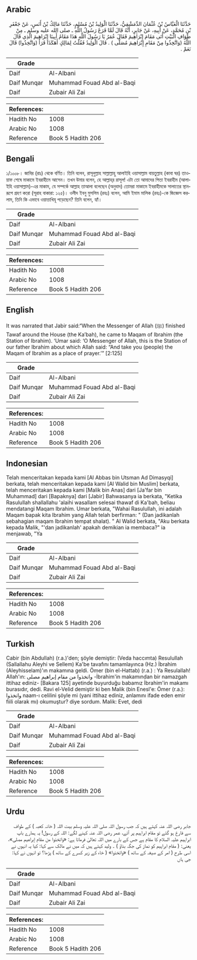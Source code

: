 ## Arabic


<div dir="rtl" lang="ar" style={{fontSize:'larger',backgroundColor:'#f8f9fa',padding:20}}>
حَدَّثَنَا الْعَبَّاسُ بْنُ عُثْمَانَ الدِّمَشْقِيُّ، حَدَّثَنَا الْوَلِيدُ بْنُ مُسْلِمٍ، حَدَّثَنَا مَالِكُ بْنُ أَنَسٍ، عَنْ جَعْفَرِ بْنِ مُحَمَّدٍ، عَنْ أَبِيهِ، عَنْ جَابِرٍ، أَنَّهُ قَالَ لَمَّا فَرَغَ رَسُولُ اللَّهِ ـ صلى الله عليه وسلم ـ مِنْ طَوَافِ الْبَيْتِ أَتَى مَقَامَ إِبْرَاهِيمَ فَقَالَ عُمَرُ يَا رَسُولَ اللَّهِ هَذَا مَقَامُ أَبِينَا إِبْرَاهِيمَ الَّذِي قَالَ اللَّهُ ‏(وَاتَّخِذُوا مِنْ مَقَامِ إِبْرَاهِيمَ مُصَلًّى )‏ ‏.‏ قَالَ الْوَلِيدُ فَقُلْتُ لِمَالِكٍ أَهَكَذَا قَرَأَ ‏(وَاتَّخِذُوا)‏ قَالَ نَعَمْ ‏.‏
</div>
<div style={{backgroundColor:'#f8f9fa',padding:20, marginBottom: 10}}><table> <thead> <tr> <th>Grade</th> <th></th> </tr> </thead> <tbody> <tr><td>Daif</td><td>Al-Albani</td></tr><tr><td>Daif Munqar</td><td>Muhammad Fouad Abd al-Baqi</td></tr><tr><td>Daif</td><td>Zubair Ali Zai</td></tr></tbody></table><table> <thead> <tr> <th>References:</th> <th></th> </tr> </thead> <tbody><tr><td>Hadith No</td><td>1008</td></tr><tr><td>Arabic No</td><td>1008</td></tr><tr><td>Reference</td><td>Book 5 Hadith 206</td></tr></tbody></table></div>

## Bengali


<div dir="ltr" lang="bn" style={{fontSize:'larger',backgroundColor:'#f8f9fa',padding:20}}>
১/১০০৮। জাবির (রাঃ) থেকে বর্ণিত। তিনি বলেন, রাসূলুল্লাহ সাল্লাল্লাহু আলাইহি ওয়াসাল্লাম বায়তুল্লাহ (কাবা ঘর) তাওয়াফ শেষে মাকামে ইবরাহীমে আসেন। তখন উমার বলেন, হে আল্লাহ্‌র রাসূল! এটা তো আমাদের পিতা ইবরাহীম (আলাইহি ওয়াসাল্লাম)-এর মাকাম, যে সম্পর্কে আল্লাহ তাআলা বলেছেন (অনুবাদ) তোমরা মাকামে ইবরাহীমকে সালাতের স্থানরূপে গ্রহণ করো (সূরাহ বাকারা: ১২৫)। ওলীদ ইবনু মুসলিম (রহঃ) বলেন, আমি ইমাম মালিক (রহঃ)-কে জিজ্ঞেস করলাম, তিনি কি এভাবে ওয়াত্তাখিযূ পড়েছেন? তিনি বলেন, হ্যাঁ।
</div>
<div style={{backgroundColor:'#f8f9fa',padding:20, marginBottom: 10}}><table> <thead> <tr> <th>Grade</th> <th></th> </tr> </thead> <tbody> <tr><td>Daif</td><td>Al-Albani</td></tr><tr><td>Daif Munqar</td><td>Muhammad Fouad Abd al-Baqi</td></tr><tr><td>Daif</td><td>Zubair Ali Zai</td></tr></tbody></table><table> <thead> <tr> <th>References:</th> <th></th> </tr> </thead> <tbody><tr><td>Hadith No</td><td>1008</td></tr><tr><td>Arabic No</td><td>1008</td></tr><tr><td>Reference</td><td>Book 5 Hadith 206</td></tr></tbody></table></div>

## English


<div dir="ltr" lang="en" style={{fontSize:'larger',backgroundColor:'#f8f9fa',padding:20}}>
It was narrated that Jabir said:“When the Messenger of Allah (ﷺ) finished Tawaf around the House (the Ka’bah), he came to Maqam of Ibrahim (the Station of Ibrahim). ‘Umar said: ‘O Messenger of Allah, this is the Station of our father Ibrahim about which Allah said: “And take you (people) the Maqam of Ibrahim as a place of prayer.’” [2:125]
</div>
<div style={{backgroundColor:'#f8f9fa',padding:20, marginBottom: 10}}><table> <thead> <tr> <th>Grade</th> <th></th> </tr> </thead> <tbody> <tr><td>Daif</td><td>Al-Albani</td></tr><tr><td>Daif Munqar</td><td>Muhammad Fouad Abd al-Baqi</td></tr><tr><td>Daif</td><td>Zubair Ali Zai</td></tr></tbody></table><table> <thead> <tr> <th>References:</th> <th></th> </tr> </thead> <tbody><tr><td>Hadith No</td><td>1008</td></tr><tr><td>Arabic No</td><td>1008</td></tr><tr><td>Reference</td><td>Book 5 Hadith 206</td></tr></tbody></table></div>

## Indonesian


<div dir="ltr" lang="id" style={{fontSize:'larger',backgroundColor:'#f8f9fa',padding:20}}>
Telah menceritakan kepada kami [Al Abbas bin Utsman Ad Dimasyqi] berkata, telah menceritakan kepada kami [Al Walid bin Muslim] berkata, telah menceritakan kepada kami [Malik bin Anas] dari [Ja'far bin Muhammad] dari [Bapaknya] dari [Jabir] Bahwasanya ia berkata, "Ketika Rasulullah shallallahu 'alaihi wasallam selesai thawaf di Ka'bah, beliau mendatangi Maqam Ibrahim. Umar berkata, "Wahai Rasulullah, ini adalah Maqam bapak kita Ibrahim yang Allah telah berfirman: " (Dan jadikanlah sebahagian maqam Ibrahim tempat shalat). " Al Walid berkata, "Aku berkata kepada Malik, "'dan jadikanlah' apakah demikian ia membaca?" ia menjawab, "Ya
</div>
<div style={{backgroundColor:'#f8f9fa',padding:20, marginBottom: 10}}><table> <thead> <tr> <th>Grade</th> <th></th> </tr> </thead> <tbody> <tr><td>Daif</td><td>Al-Albani</td></tr><tr><td>Daif Munqar</td><td>Muhammad Fouad Abd al-Baqi</td></tr><tr><td>Daif</td><td>Zubair Ali Zai</td></tr></tbody></table><table> <thead> <tr> <th>References:</th> <th></th> </tr> </thead> <tbody><tr><td>Hadith No</td><td>1008</td></tr><tr><td>Arabic No</td><td>1008</td></tr><tr><td>Reference</td><td>Book 5 Hadith 206</td></tr></tbody></table></div>

## Turkish


<div dir="ltr" lang="tr" style={{fontSize:'larger',backgroundColor:'#f8f9fa',padding:20}}>
Cabir (bin Abdullah) (r.a.)'den; şöyle demiştir: (Veda haccımta) Resulullah (Sallallahu Aleyhi ve Sellem) Ka'be tavafını tamamlayınca (Hz.) İbrahim (Aleyhisselam)'ın makamına geldi. Ömer (bin el-Hattab) (r.a.) : Ya Resulallah! Allah'ın: واتخذوا من مقام إبراهيم مصلى -İbrahim'in makamından bir namazgah ittihaz ediniz- [Bakara 125] ayetinde buyurduğu babamız İbrahim'in makamı burasıdır, dedi. Ravi el-Velid demiştir ki ben Malik (bin Enesl'e: Ömer (r.a.): واتخذوا naam-ı celilini şöyle mi (yani ittihaz ediniz, anlamını ifade eden emir fiili olarak mı) okumuştur? diye sordum. Malik: Evet, dedi
</div>
<div style={{backgroundColor:'#f8f9fa',padding:20, marginBottom: 10}}><table> <thead> <tr> <th>Grade</th> <th></th> </tr> </thead> <tbody> <tr><td>Daif</td><td>Al-Albani</td></tr><tr><td>Daif Munqar</td><td>Muhammad Fouad Abd al-Baqi</td></tr><tr><td>Daif</td><td>Zubair Ali Zai</td></tr></tbody></table><table> <thead> <tr> <th>References:</th> <th></th> </tr> </thead> <tbody><tr><td>Hadith No</td><td>1008</td></tr><tr><td>Arabic No</td><td>1008</td></tr><tr><td>Reference</td><td>Book 5 Hadith 206</td></tr></tbody></table></div>

## Urdu


<div dir="rtl" lang="ur" style={{fontSize:'larger',backgroundColor:'#f8f9fa',padding:20}}>
جابر رضی اللہ عنہ کہتے ہیں کہ جب رسول اللہ صلی اللہ علیہ وسلم بیت اللہ ( خانہ کعبہ ) کے طواف سے فارغ ہو گئے تو مقام ابراہیم پر آئے، عمر رضی اللہ عنہ کہنے لگے: اللہ کے رسول! یہ ہمارے باپ ابراہیم علیہ السلام کا مقام ہے جس کے بارے میں اللہ تعالیٰ فرماتا ہے: «واتخذوا من مقام إبراهيم مصلى»، یعنی: ( مقام ابراہیم کو نماز کی جگہ بناؤ ) ۔ ولید کہتے ہیں کہ میں نے مالک سے کہا: کیا یہ انہوں نے اسی طرح ( امر کے صیغہ کے ساتھ ) «واتخذوا» ( خاء کے زیر کسرے کے ساتھ ) پڑھا؟ تو انہوں نے کہا: جی ہاں
</div>
<div style={{backgroundColor:'#f8f9fa',padding:20, marginBottom: 10}}><table> <thead> <tr> <th>Grade</th> <th></th> </tr> </thead> <tbody> <tr><td>Daif</td><td>Al-Albani</td></tr><tr><td>Daif Munqar</td><td>Muhammad Fouad Abd al-Baqi</td></tr><tr><td>Daif</td><td>Zubair Ali Zai</td></tr></tbody></table><table> <thead> <tr> <th>References:</th> <th></th> </tr> </thead> <tbody><tr><td>Hadith No</td><td>1008</td></tr><tr><td>Arabic No</td><td>1008</td></tr><tr><td>Reference</td><td>Book 5 Hadith 206</td></tr></tbody></table></div>